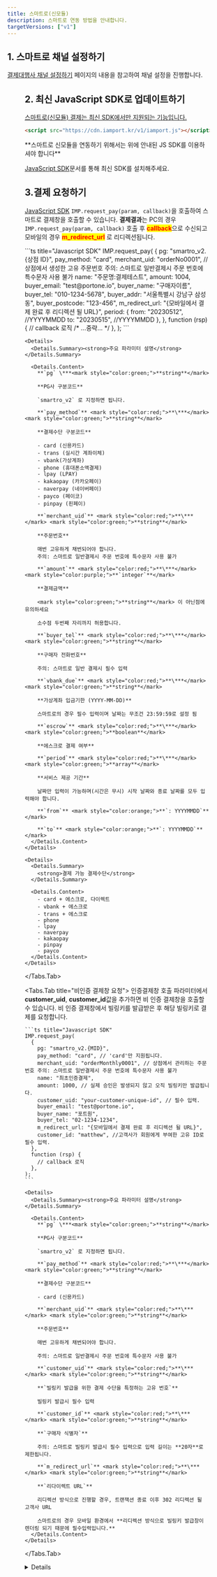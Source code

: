 ```yaml
---
title: 스마트로(신모듈)
description: 스마트로 연동 방법을 안내합니다.
targetVersions: ["v1"]
---
```



## 1. 스마트로 채널 설정하기

[결제대행사 채널 설정하기](../../../../../../ready/readme#3-결제대행사-채널-설정하기) 페이지의 내용을 참고하여 채널 설정을 진행합니다.

<Figure src="/gitbook-assets/ko/screenshot 2022-06-03 10.04.02.png" />

## 2. 최신 JavaScript SDK로 업데이트하기 <a href="#2." id="2." />

스마트로(신모듈) 결제는 최신 SDK에서만 지원되는 기능입니다.

```html title="JS SDK"
<script src="https://cdn.iamport.kr/v1/iamport.js"></script>
```

<Hint style="info">
  **스마트로 신모듈을 연동하기 위해서는 위에 안내된 JS SDK를 이용하셔야 합니다**
</Hint>

[JavaScript SDK](../../../../../../sdk/javascript-sdk/readme)문서를 통해 최신 SDK를 설치해주세요.

## 3.결제 요청하기

[JavaScript SDK](../../../../../../sdk/javascript-sdk/readme) `IMP.request_pay(param, callback)`을 호출하여
스마트로 결제창을 호출할 수 있습니다. **결제결과**는 PC의 경우 `IMP.request_pay(param, callback)`
호출 후 <mark style="color:red;">**callback**</mark>으로 수신되고
모바일의 경우 <mark style="color:red;">**m\_redirect\_url**</mark> 로 리디렉션됩니다.

<Tabs>
  <Tabs.Tab title="인증결제창 요청">
    ```ts title="Javascript SDK"
    IMP.request_pay(
      {
        pg: "smartro_v2.{상점 ID}",
        pay_method: "card",
        merchant_uid: "orderNo0001", // 상점에서 생성한 고유 주문번호 주의: 스마트로 일반결제시 주문 번호에 특수문자 사용 불가
        name: "주문명:결제테스트",
        amount: 1004,
        buyer_email: "test@portone.io",
        buyer_name: "구매자이름",
        buyer_tel: "010-1234-5678",
        buyer_addr: "서울특별시 강남구 삼성동",
        buyer_postcode: "123-456",
        m_redirect_url: "{모바일에서 결제 완료 후 리디렉션 될 URL}",
        period: {
          from: "20230512", //YYYYMMDD
          to: "20230515", //YYYYMMDD
        },
      },
      function (rsp) {
        // callback 로직
        /* ...중략... */
      },
    );
    ```

    <Details>
      <Details.Summary><strong>주요 파라미터 설명</strong></Details.Summary>

      <Details.Content>
        **`pg` \***<mark style="color:green;">**string**</mark>

        **PG사 구분코드**

        `smartro_v2` 로 지정하면 됩니다.

        **`pay_method`** <mark style="color:red;">**\***</mark> <mark style="color:green;">**string**</mark>

        **결제수단 구분코드**

        - card (신용카드)
        - trans (실시간 계좌이체)
        - vbank(가상계좌)
        - phone (휴대폰소액결제)
        - lpay (LPAY)
        - kakaopay (카카오페이)
        - naverpay (네이버페이)
        - payco (페이코)
        - pinpay (핀페이)

        **`merchant_uid`** <mark style="color:red;">**\***</mark> <mark style="color:green;">**string**</mark>

        **주문번호**

        매번 고유하게 채번되어야 합니다.
        주의: 스마트로 일반결제시 주문 번호에 특수문자 사용 불가

        **`amount`** <mark style="color:red;">**\***</mark> <mark style="color:purple;">**`integer`**</mark>

        **결제금액**

        <mark style="color:green;">**string**</mark> 이 아닌점에 유의하세요

        소수점 두번째 자리까지 허용합니다.

        **`buyer_tel`** <mark style="color:red;">**\***</mark> <mark style="color:green;">**string**</mark>

        **구매자 전화번호**

        주의: 스마트로 일반 결제시 필수 입력

        **`vbank_due`** <mark style="color:red;">**\***</mark> <mark style="color:green;">**string**</mark>

        **가상계좌 입금기한 (YYYY-MM-DD)**

        스마트로의 경우 필수 입력이며 날짜는 무조건 23:59:59로 설정 됨

        **`escrow`** <mark style="color:red;">**\***</mark> <mark style="color:green;">**boolean**</mark>

        **에스크로 결제 여부**

        **`period`** <mark style="color:red;">**\***</mark> <mark style="color:green;">**array**</mark>

        **서비스 제공 기간**

        날짜만 입력이 가능하며(시간은 무시) 시작 날짜와 종료 날짜를 모두 입력해야 합니다.

        **`from`** <mark style="color:orange;">**`: YYYYMMDD`**</mark>

        **`to`** <mark style="color:orange;">**`: YYYYMMDD`**</mark>
      </Details.Content>
    </Details>

    <Details>
      <Details.Summary>
        <strong>결제 가능 결제수단</strong>
      </Details.Summary>

      <Details.Content>
        - card + 에스크로, 다이렉트
        - vbank + 에스크로
        - trans + 에스크로
        - phone
        - lpay
        - naverpay
        - kakaopay
        - pinpay
        - payco
      </Details.Content>
    </Details>
  </Tabs.Tab>

  <Tabs.Tab title="비인증 결제창 요청">
    인증결제창 호출 파라미터에서 **customer\_uid**, **customer\_id**값을 추가하면 비 인증 결제창을 호출할 수 있습니다.
    비 인증 결제창에서 빌링키를 발급받은 후 해당 빌링키로 결제를 요청합니다.

    ```ts title="Javascript SDK"
    IMP.request_pay(
      {
        pg: "smartro_v2.{MID}",
        pay_method: "card", // 'card'만 지원됩니다.
        merchant_uid: "orderMonthly0001", // 상점에서 관리하는 주문 번호 주의: 스마트로 일반결제시 주문 번호에 특수문자 사용 불가
        name: "최초인증결제",
        amount: 1000, // 실제 승인은 발생되지 않고 오직 빌링키만 발급됩니다.
        customer_uid: "your-customer-unique-id", // 필수 입력.
        buyer_email: "test@portone.io",
        buyer_name: "포트원",
        buyer_tel: "02-1234-1234",
        m_redirect_url: "{모바일에서 결제 완료 후 리디렉션 될 URL}",
        customer_id: "matthew", //고객사가 회원에게 부여한 고유 ID로 필수 입력.
      },
      function (rsp) {
        // callback 로직
      },
    );
    ```

    <Details>
      <Details.Summary><strong>주요 파라미터 설명</strong></Details.Summary>

      <Details.Content>
        **`pg` \***<mark style="color:green;">**string**</mark>

        **PG사 구분코드**

        `smartro_v2` 로 지정하면 됩니다.

        **`pay_method`** <mark style="color:red;">**\***</mark> <mark style="color:green;">**string**</mark>

        **결제수단 구분코드**

        - card (신용카드)

        **`merchant_uid`** <mark style="color:red;">**\***</mark> <mark style="color:green;">**string**</mark>

        **주문번호**

        매번 고유하게 채번되어야 합니다.

        주의: 스마트로 일반결제시 주문 번호에 특수문자 사용 불가

        **`customer_uid`** <mark style="color:red;">**\***</mark> <mark style="color:green;">**string**</mark>

        **`빌링키 발급을 위한 결제 수단을 특정하는 고유 번호`**

        빌링키 발급시 필수 입력

        **`customer_id`** <mark style="color:red;">**\***</mark> <mark style="color:green;">**string**</mark>

        **`구매자 식별자`**

        주의: 스마트로 빌링키 발급시 필수 입력으로 입력 길이는 **20자**로 제한됩니다.

        **`m_redirect_url`** <mark style="color:red;">**\***</mark> <mark style="color:green;">**string**</mark>

        **`리다이렉트 URL`**

        리디렉션 방식으로 진행할 경우, 트랜잭션 종료 이후 302 리디렉션 될 고객사 URL

        스마트로의 경우 모바일 환경에서 **리디렉션 방식으로 빌링키 발급창이 렌더링 되기 때문에 필수입력입니다.**
      </Details.Content>
    </Details>
  </Tabs.Tab>
</Tabs>

<Details>
  <Details.Summary>
    <strong>가능한 결제 환경</strong>
  </Details.Summary>

  <Details.Content>
    - PC (iframe)
    - 모바일 (리디렉션)
  </Details.Content>
</Details>
